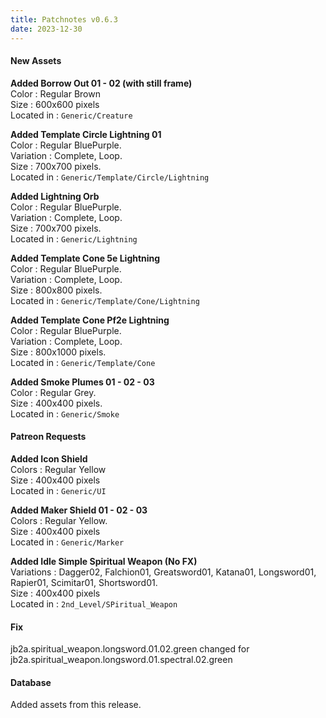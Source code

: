 ```yaml
---
title: Patchnotes v0.6.3
date: 2023-12-30
---
```


#### New Assets

**Added Borrow Out 01 - 02 (with still frame)**  
Color : Regular Brown  
Size : 600x600 pixels  
Located in : ``Generic/Creature``

**Added Template Circle Lightning 01**  
Color : Regular BluePurple.  
Variation : Complete, Loop.  
Size : 700x700 pixels.  
Located in : ``Generic/Template/Circle/Lightning``

**Added Lightning Orb**   
Color : Regular BluePurple.  
Variation : Complete, Loop.  
Size : 700x700 pixels.  
Located in : ``Generic/Lightning``

**Added Template Cone 5e Lightning**  
Color : Regular BluePurple.  
Variation : Complete, Loop.  
Size : 800x800 pixels.  
Located in : ``Generic/Template/Cone/Lightning``

**Added Template Cone Pf2e Lightning**  
Color : Regular BluePurple.  
Variation : Complete, Loop.  
Size : 800x1000 pixels.  
Located in : ``Generic/Template/Cone``

**Added Smoke Plumes 01 - 02 - 03**  
Color : Regular Grey.  
Size : 400x400 pixels.  
Located in : ``Generic/Smoke``

#### Patreon Requests

**Added Icon Shield**  
Colors : Regular Yellow  
Size : 400x400 pixels  
Located in : ``Generic/UI``

**Added Maker Shield 01 - 02 - 03**  
Colors : Regular Yellow.  
Size : 400x400 pixels  
Located in : ``Generic/Marker``

**Added Idle Simple Spiritual Weapon (No FX)**  
Variations : Dagger02, Falchion01, Greatsword01, Katana01, Longsword01, Rapier01, Scimitar01, Shortsword01.  
Size : 400x400 pixels  
Located in : ``2nd_Level/SPiritual_Weapon``

#### Fix

jb2a.spiritual_weapon.longsword.01.02.green changed for jb2a.spiritual_weapon.longsword.01.spectral.02.green

#### Database

Added assets from this release.







